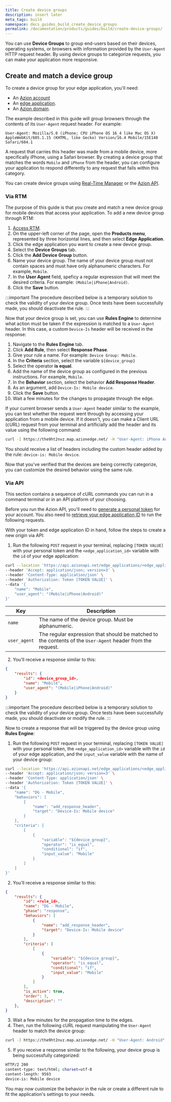 ```yaml
---
title: Create device groups
description: insert later
meta_tags: build
namespace: docs_guides_build_create_device_groups
permalink: /documentation/products/guides/build/create-device-groups/
---
```


You can use **Device Groups** to group end-users based on their devices, operating systems, or browsers with information provided by the `User-Agent` HTTP request header. By using device groups to categorize requests, you can make your application more responsive.

## Create and match a device group

To create a device group for your edge application, you'll need:

- An [Azion account](link_accounts)
- An [edge application](link_build_with_edge_app).
- An [Azion domain](link_config_domain).

The example described in this guide will group browsers through the contents of its `User-Agent` request header. For example:

```
User-Agent: Mozilla/5.0 (iPhone; CPU iPhone OS 16_4 like Mac OS X) AppleWebKit/605.1.15 (KHTML, like Gecko) Version/16.4 Mobile/15E148 Safari/604.1
```

A request that carries this header was made from a mobile device, more specifically iPhone, using a Safari browser. By creating a device group that matches the words `Mobile` and `iPhone` from the header, you can configure your application to respond differently to any request that falls within this category.

You can create device groups using [Real-Time Manager](#via-rtm) or the [Azion API](#via-api).

### Via RTM

The purpose of this guide is that you create and match a new device group for mobile devices that access your application. To add a new device group through RTM:

1. [Access RTM](link_rtm).
2. On the upper-left corner of the page, open the **Products menu**, represented by three horizontal lines, and then select **Edge Application**.
3. Click the edge application you want to create a new device group.
4. Select the **Device Groups** tab.
5. Click the **Add Device Group** button.
6. Name your device group. The name of your device group must not contain spaces and must have only alphanumeric characters. For example, `Mobile`.
7. In the **User Agent** field, speficy a regular expression that will meet the desired criteria. For example: `(Mobile|iPhone|Android)`.
8. Click the **Save** button.

:::important
The procedure described below is a temporary solution to check the validity of your device group. Once tests have been successfully made, you should deactivate the rule.
:::

Now that your device group is set, you can use **Rules Engine** to determine what action must be taken if the expression is matched to a `User-Agent` header. In this case, a custom `Device-Is` header will be received in the response:

1. Navigate to the **Rules Engine** tab.
2. Click **Add Rule**, then select **Response Phase**.
3. Give your rule a name. For example: `Device Group: Mobile`.
4. In the **Criteria** section, select the variable `${device_group}`
5. Select the operator **is equal**.
6. Add the name of the device group as configured in the previous instructions. For example, `Mobile`.
7. In the **Behavior** section, select the behavior **Add Response Header**.
8. As an argument, add `Device-Is: Mobile device`.
9. Click the **Save** button.
10. Wait a few minutes for the changes to propagate through the edge.

If your current browser sends a `User-Agent` header similar to the example, you can test whether the request went through by accessing your application from a mobile device. If it doesn't, you can make a Client URL (cURL) request from your terminal and artificially add the header and its value using the following command:

```bash
curl -I https://the9ht2nvz.map.azionedge.net/ -H "User-Agent: iPhone Android"
```

You should receive a list of headers including the custom header added by the rule: `device-is: Mobile device`.

Now that you've verified that the devices are being correctly categorize, you can customize the desired behavior using the same rule.

### Via API

This section contains a sequence of cURL commands you can run in a command terminal or in an API platform of your choosing.

Before you run the Azion API, you'll need to [generate a personal token](link_personal_token) for your account. You also need to [retrieve your edge application ID](link_configure_edge_app) to run the following requests.

With your token and edge application ID in hand, follow the steps to create a new origin via API:

1. Run the following `POST` request in your terminal, replacing `[TOKEN VALUE]` with your personal token and the `<edge_application_id>` variable with the `id` of your edge application:

```bash
curl --location 'https://api.azionapi.net/edge_applications/<edge_application_id>/device_groups' \
--header 'Accept: application/json; version=3' \
--header 'Content-Type: application/json' \
--header 'Authorization: Token [TOKEN VALUE]' \
--data '{
    "name": "Mobile",
    "user_agent": "(Mobile|iPhone|Android)"
}'
```

  | Key | Description |
  | --- | --- |
  | `name` | The name of the device group. Must be alphanumeric. |
  | `user_agent` | The regular expression that should be matched to the contents of the `User-Agent` header from the request. |

2. You'll receive a response similar to this:

```json
{
    "results": {
        "id": <device_group_id>,
        "name": "Mobile",
        "user_agent": "(Mobile|iPhone|Android)"
    }
}
```

:::important
The procedure described below is a temporary solution to check the validity of your device group. Once tests have been successfully made, you should deactivate or modify the rule.
:::

Now to create a response that will be triggered by the device group using **Rules Engine**:

1. Run the following `POST` request in your terminal, replacing `[TOKEN VALUE]` with your personal token, the `<edge_application_id>` variable with the `id` of your edge application, and the `input_value` variable with the name of your device group:

```bash
curl --location 'https://api.azionapi.net/edge_applications/<edge_application_id>/rules_engine/response/rules' \
--header 'Accept: application/json; version=3' \
--header 'Content-Type: application/json' \
--header 'Authorization: Token [TOKEN VALUE]' \
--data '{
    "name": "DG - Mobile",
    "behaviors": [
        {
            "name": "add_response_header",
            "target": "Device-Is: Mobile device"
        }
    ],
    "criteria": [
        [
            {
                "variable": "${device_group}",
                "operator": "is_equal",
                "conditional": "if",
                "input_value": "Mobile"
            }
        ]
    ]
}'
```

2. You'll receive a response similar to this:

```json
{
    "results": {
        "id": <rule_id>,
        "name": "DG - Mobile",
        "phase": "response",
        "behaviors": [
            {
                "name": "add_response_header",
                "target": "Device-Is: Mobile device"
            }
        ],
        "criteria": [
            [
                {
                    "variable": "${device_group}",
                    "operator": "is_equal",
                    "conditional": "if",
                    "input_value": "Mobile"
                }
            ]
        ],
        "is_active": true,
        "order": 3,
        "description": ""
    },
}
```

3. Wait a few minutes for the propagation time to the edges.
4. Then, run the following cURL request manipulating the `User-Agent` header to match the device group:

```bash
curl -I https://the9ht2nvz.map.azionedge.net/ -H "User-Agent: Android"
```

5. If you receive a response similar to the following, your device group is being successfully categorized:

```bash
HTTP/2 200 
content-type: text/html; charset=utf-8
content-length: 9593
device-is: Mobile device
```

You may now customize the behavior in the rule or create a different rule to fit the application's settings to your needs.
